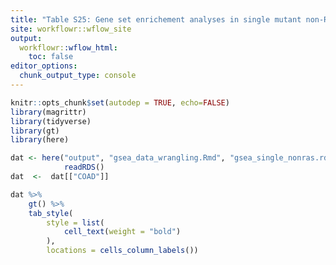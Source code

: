 ```yaml
---
title: "Table S25: Gene set enrichement analyses in single mutant non-RAS gene vs. wild-type colon adenocarcinomas."
site: workflowr::wflow_site
output:
  workflowr::wflow_html:
    toc: false
editor_options:
  chunk_output_type: console
---
```


```r
knitr::opts_chunk$set(autodep = TRUE, echo=FALSE)
library(magrittr)
library(tidyverse)
library(gt)
library(here)
```



```r

dat <- here("output", "gsea_data_wrangling.Rmd", "gsea_single_nonras.rds") %>%
            readRDS()
dat  <-  dat[["COAD"]]

```


```r
dat %>%
    gt() %>%
    tab_style(
        style = list(
            cell_text(weight = "bold")
        ),
        locations = cells_column_labels()) 

```
